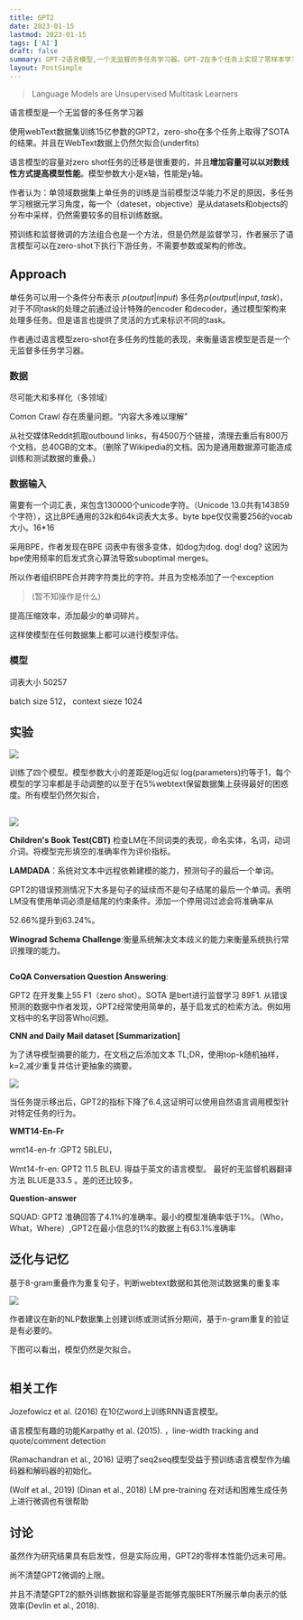 ```yaml
---
title: GPT2
date: 2023-01-15
lastmod: 2023-01-15
tags: ['AI']
draft: false
summary: GPT-2语言模型,一个无监督的多任务学习器。GPT-2在多个任务上实现了零样本学习的最先进结果,展示了语言模型作为通用任务学习器的潜力。文章还讨论了增加模型容量可以以对数线性方式提高性能,以及大规模多样化数据集对模型泛化能力的重要性。
layout: PostSimple
---
```


> Language Models are Unsupervised Multitask Learners

语言模型是一个无监督的多任务学习器

使用webText数据集训练15亿参数的GPT2，zero-sho在多个任务上取得了SOTA的结果。并且在WebText数据上仍然欠拟合(underfits)

语言模型的容量对zero shot任务的迁移是很重要的，并且**增加容量可以以对数线性方式提高模型性能**。模型参数大小是x轴，性能是y轴。

作者认为：单领域数据集上单任务的训练是当前模型泛华能力不足的原因，多任务学习根据元学习角度，每一个（dateset，objective）是从datasets和objects的分布中采样，仍然需要较多的目标训练数据。

预训练和监督微调的方法组合也是一个方法，但是仍然是监督学习，作者展示了语言模型可以在zero-shot下执行下游任务，不需要参数或架构的修改。

## Approach

单任务可以用一个条件分布表示 $p(output|input)$
多任务$p(output|input, task)$，对于不同task的处理之前通过设计特殊的encoder 和decoder，通过模型架构来处理多任务。但是语言也提供了灵活的方式来标识不同的task。

作者通过语言模型zero-shot在多任务的性能的表现，来衡量语言模型是否是一个无监督多任务学习器。

### 数据

尽可能大和多样化（多领域）

Comon Crawl 存在质量问题。“内容大多难以理解”

从社交媒体Reddit抓取outbound links，有4500万个链接，清理去重后有800万个文档，总40GB的文本。（删除了Wikipedia的文档。因为是通用数据源可能造成训练和测试数据的重叠。）

### 数据输入

需要有一个词汇表，来包含130000个unicode字符。（Unicode 13.0共有143859个字符），这比BPE通用的32k和64k词表大太多。byte bpe仅仅需要256的vocab大小。16\*16

采用BPE，作者发现在BPE 词表中有很多变体，如dog为dog. dog! dog? 这因为bpe使用频率的启发式贪心算法导致suboptimal merges。

所以作者组织BPE合并跨字符类比的字符。并且为空格添加了一个exception

> (暂不知操作是什么)

提高压缩效率，添加最少的单词碎片。

这样使模型在任何数据集上都可以进行模型评估。

### 模型

词表大小 50257

batch size 512， context sieze 1024

## 实验

![](https://tz-1256822507.cos.ap-hongkong.myqcloud.com/typora/image-20230114173536514.png)

训练了四个模型。模型参数大小的差距是log近似 log(parameters)约等于1，每个模型的学习率都是手动调整的以至于在5%webtext保留数据集上获得最好的困惑度。所有模型仍然欠拟合，

##

![](https://tz-1256822507.cos.ap-hongkong.myqcloud.com/typora/image-20230114234210104.png)

**Children's Book Test(CBT)** 检查LM在不同词类的表现，命名实体，名词，动词介词。将模型完形填空的准确率作为评价指标。

**LAMDADA**：系统对文本中远程依赖建模的能力，预测句子的最后一个单词。

GPT2的错误预测情况下大多是句子的延续而不是句子结尾的最后一个单词。表明LM没有使用单词必须是结尾的约束条件。添加一个停用词过滤会将准确率从

52.66%提升到63.24%。

**Winograd Schema Challenge**:衡量系统解决文本歧义的能力来衡量系统执行常识推理的能力。

<img
  src="https://tz-1256822507.cos.ap-hongkong.myqcloud.com/typora/image-20230114235737803.png"
  alt=""
/>

**CoQA Conversation Question Answering**:

GPT2 在开发集上55 F1（zero shot）。SOTA 是bert进行监督学习 89F1. 从错误预测的数据中作者发现，GPT2经常使用简单的，基于启发式的检索方法。例如用文档中的名字回答Who问题。

**CNN and Daily Mail dataset [Summarization]**

为了诱导模型摘要的能力，在文档之后添加文本 TL;DR，使用top-k随机抽样，k=2,减少重复并估计更抽象的摘要。

![](https://tz-1256822507.cos.ap-hongkong.myqcloud.com/typora/image-20230115000753152.png)

当任务提示移出后，GPT2的指标下降了6.4,这证明可以使用自然语言调用模型针对特定任务的行为。

**WMT14-En-Fr**

wmt14-en-fr :GPT2 5BLEU，

Wmt14-fr-en: GPT2 11.5 BLEU. 得益于英文的语言模型。 最好的无监督机器翻译方法 BLUE是33.5 。差的还比较多。

**Question-answer**

SQUAD: GPT2 准确回答了4.1%的准确率。最小的模型准确率低于1%。（Who，What，Where）,GPT2在最小信息的1%的数据上有63.1%准确率

## 泛化与记忆

基于8-gram重叠作为重复句子，判断webtext数据和其他测试数据集的重复率

![](https://tz-1256822507.cos.ap-hongkong.myqcloud.com/typora/image-20230115110551031.png)

作者建议在新的NLP数据集上创建训练或测试拆分期间，基于n-gram重复的验证是有必要的。

下图可以看出，模型仍然是欠拟合。

<img
  src="https://tz-1256822507.cos.ap-hongkong.myqcloud.com/typora/image-20230115110637126.png"
  alt=""
/>

## 相关工作

Jozefowicz et al. (2016) 在10亿word上训练RNN语言模型。

语言模型有趣的功能Karpathy et al. (2015). ，line-width tracking and quote/comment detection

(Ramachandran et al., 2016) 证明了seq2seq模型受益于预训练语言模型作为编码器和解码器的初始化。

(Wolf et al., 2019) (Dinan et al., 2018) LM pre-training 在对话和困难生成任务上进行微调也有很帮助

## 讨论

虽然作为研究结果具有启发性，但是实际应用，GPT2的零样本性能仍远未可用。

尚不清楚GPT2微调的上限。

并且不清楚GPT2的额外训练数据和容量是否能够克服BERT所展示单向表示的低效率(Devlin et al., 2018).
